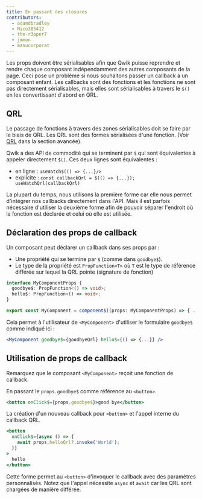 ```yaml
---
title: En passant des closures
contributors:
  - adamdbradley
  - Nico385412
  - the-r3aper7
  - jmmon
  - manucorporat
---
```


Les props doivent être sérialisables afin que Qwik puisse reprendre et rendre chaque composant indépendamment des autres composants de la page. Ceci pose un problème si nous souhaitons passer un callback à un composant enfant. Les callbacks sont des fonctions et les fonctions ne sont pas directement sérialisables, mais elles sont sérialisables à travers le `$()` en les convertissant d'abord en QRL.

## QRL

Le passage de fonctions à travers des zones sérialisables doit se faire par le biais de QRL. Les QRL sont des formes sérialisées d'une fonction. (Voir [QRL](../../../docs/advanced/qrl/index.mdx) dans la section avancée).

Qwik a des API de commodité qui se terminent par `$` qui sont équivalentes à appeler directement `$()`. Ces deux lignes sont équivalentes :

- en ligne : `useWatch$(() => {...}/>`
- explicite : `const callbackQrl = $(() => {...}); useWatchQrl(callbackQrl)`

La plupart du temps, nous utilisons la première forme car elle nous permet d'intégrer nos callbacks directement dans l'API. Mais il est parfois nécessaire d'utiliser la deuxième forme afin de pouvoir séparer l'endroit où la fonction est déclarée et celui où elle est utilisée.

## Déclaration des props de callback

Un composant peut déclarer un callback dans ses props par :

- Une propriété qui se termine par `$` (comme dans `goodbye$`).
- Le type de la propriété est `PropFunction<T>` où `T` est le type de référence différée sur lequel la QRL pointe (signature de fonction)

```typescript
interface MyComponentProps {
  goodbye$: PropFunction<() => void>;
  hello$: PropFunction<() => void>;
}

export const MyComponent = component$((props: MyComponentProps) => { ... });
```

Cela permet à l'utilisateur de `<MyComponent>` d'utiliser le formulaire `goodbye$` comme indiqué ici :

```jsx
<MyComponent goodbye$={goodbyeQrl} hello$={() => {...}} />
```

## Utilisation de props de callback

Remarquez que le composant `<MyComponent>` reçoit une fonction de callback.

En passant le `props.goodbye$` comme référence au `<button>`.

```jsx
<button onClick$={props.goodbye$}>good bye</button>
```

La création d'un nouveau callback pour `<button>` et l'appel interne du callback QRL.

```jsx
<button
  onClick$={async () => {
    await props.helloQrl?.invoke('World');
  }}
>
  hello
</button>
```

Cette forme permet au `<button>` d'invoquer le callback avec des paramètres personnalisés. Notez que l'appel nécessite `async` et `await` car les QRL sont chargées de manière différée.

